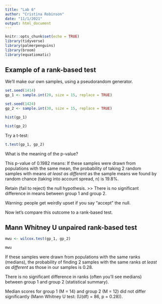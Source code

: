 ```yaml
---
title: "Lab 6"
author: "Cristina Robinson"
date: "11/1/2021"
output: html_document
---
```


```r
knitr::opts_chunk$set(echo = TRUE)
library(tidyverse)
library(palmerpenguins)
library(broom)
library(equatiomatic)
```

## Example of a rank-based test

We'll make our own samples, using a pseudorandom generator. 

```r
set.seed(1414)
gp_1 <- sample.int(20, size = 15, replace = TRUE)

set.seed(1424)
gp_2 <- sample.int(30, size = 15, replace = TRUE)
```

```r
hist(gp_1)

hist(gp_2)
```
Try a t-test:
```r
t.test(gp_1, gp_2)
```
What is the meaning of the p-value?

This p-value of 0.1982 means: If these samples were drawn from populations with the same mean, the probability of taking 2 random samples with means *at least as different* as the sample means we found by random chance (taking into account spread, n) is 19.8%. 

Retain (fail to reject) the null hypothesis. >> There is no significant difference in means between group 1 and group 2. 

Warning: people get weirdly upset if you say "accept" the null. 

Now let's compare this outcome to a rank-based test. 

## Mann Whitney U unpaired rank-based test

```r
mwu <- wilcox.test(gp_1, gp_2)

mwu
```
If these samples were drawn from populations with the same ranks (medians), the probability of finding 2 samples with the same ranks *at least as different* as those in our samples is 0.28.

There is no significant difference in ranks (often you'll see medians) between group 1 and group 2 (statistical summary). 

Median scores for group 1 (M = 14) and group 2 (M = 12) did not differ significantly (Mann Whitney U test: (U(df) = 86, p = 0.28)).

